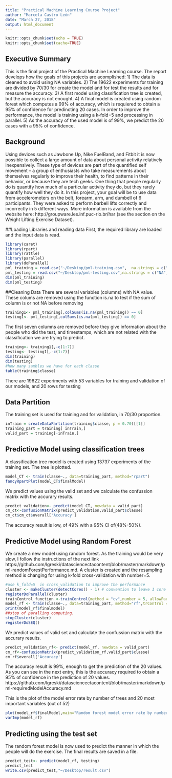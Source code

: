 ```yaml
---
title: "Practical Machine Learning Course Project"
author: "Marcela Castro León"
date: "March 27, 2018"
output: html_document
---
```


```r
knitr::opts_chunk$set(echo = TRUE)
knitr::opts_chunk$set(cache=TRUE)
```

## Executive Summary
This is the final project of the Practical Machine Learning course. The report develops how the goals of this projects are acomplished:
1) The data is cleaned to avoid using NA variables.
2) The 19622 experiments for training are divided by 70/30 for create the model and for test the results and for measure the accuracy.
3) A first model using classification tree is created, but the accuracy is not enought.
4) A final model is created using random forest which computes a 99% of accuracy, which is requiered to obtain a 95% of confidence for predincting 20 cases. In order to improve the performance, the model is training using a k-fold=5 and processing in parallel.
5) As the accuracy of the used model is of 99%, we predict the 20 cases with a 95% of confidence. 
   
## Background
Using devices such as Jawbone Up, Nike FuelBand, and Fitbit it is now possible to collect a large amount of data about personal activity relatively inexpensively. These type of devices are part of the quantified self movement – a group of enthusiasts who take measurements about themselves regularly to improve their health, to find patterns in their behavior, or because they are tech geeks. One thing that people regularly do is quantify how much of a particular activity they do, but they rarely quantify how well they do it. In this project, your goal will be to use data from accelerometers on the belt, forearm, arm, and dumbell of 6 participants. They were asked to perform barbell lifts correctly and incorrectly in 5 different ways. More information is available from the website here: http://groupware.les.inf.puc-rio.br/har (see the section on the Weight Lifting Exercise Dataset).

##Loading Libraries and reading data
First, the required library are loaded and the input data is read.

```r
library(caret)
library(rpart)
library(rattle)
library(parallel)
library(doParallel)
pml_training = read.csv("~/Desktop/pml-training.csv",  na.strings = c("NA", "#DIV/0!", ""), header = TRUE)
pml_testing = read.csv("~/Desktop/pml-testing.csv",na.strings = c("NA", "#DIV/0!", ""), header = TRUE)
dim(pml_training)
dim(pml_testing)
```

##Cleaning Data
There are several variables (columns) with NA value. These colums are removed using the function is.na to test if the sum of column is or not NA before removing
```r
training1<- pml_training[,colSums(is.na(pml_training)) == 0]
testing1<- pml_testing[,colSums(is.na(pml_testing)) == 0]
```

The first seven columns are removed before they give information about the people who did the test, and timestamps, which are not related with the classification we are trying to predict.

```r
training<- training1[,-c(1:7)]
testing<- testing1[,-c(1:7)]
dim(training)
dim(testing)
#how many sambles we have for each classe
table(training$classe)
```
There are 19622 experiments with 53 variables for training and validation of our models, and 20 rows for testing

## Data Partition 

The training set is used for training and for validation, in 70/30 proportion. 

```r
inTrain = createDataPartition(training$classe, p = 0.70)[[1]]
training_part = training[ inTrain,]
valid_part = training[-inTrain,]
```
## Predictive Model using classification trees

A classification tree model is created using 13737 experiments of the training set.  The tree is plotted.

```r
model_CT <- train(classe~., data=training_part, method="rpart")
fancyRpartPlot(model_CT$finalModel)
```

We predict values using the valid set and we calculate the confussion matrix with the accurary results.
```r
predict_validation<- predict(model_CT, newdata = valid_part)
cm_ct<-confusionMatrix(predict_validation,valid_part$classe)
cm_ct$cm_ct$overall['Accuracy']
```

The accuracy result is low, of 49% with a 95% CI of(48%-50%).

## Predictive Model using Random Forest

We create a new model using random forest. As the training would be very slow, I follow the instructions of the next link
https://github.com/lgreski/datasciencectacontent/blob/master/markdown/pml-randomForestPerformance.md.
A cluster is created and the resampling method is changing for using k-fold cross-validation with number=5.

```r
#use k_fold=5  in cross_validation to improve the performance
cluster <- makeCluster(detectCores() - 1) # convention to leave 1 core for OS
registerDoParallel(cluster)
trainControl_function <-trainControl(method = "cv",number = 5, allowParallel = TRUE) 
model_rf <- train(classe~., data=training_part, method="rf",trControl = trainControl_function)
print(model_rf$finalmodel)
##stop of paralling computing.
stopCluster(cluster)  
registerDoSEQ()
```

We predict values of valid set and calculate the confussion matrix with the accurary results.
```r
predict_validation_rf<- predict(model_rf, newdata = valid_part)
cm_rf<-confusionMatrix(predict_validation_rf,valid_part$classe)
cm_rf$overall['Accuracy']
```
The accuracy result is 99%, enough to get the prediction of the 20 values. As you can see in the next entry, this is the accuracy
required to obtain a 95% of confidence in the prediction of 20 values.
https://github.com/lgreski/datasciencectacontent/blob/master/markdown/pml-requiredModelAccuracy.md

This is the plot of the model error rate by number of trees and 20 most important variables (out of 52)
```r
plot(model_rf$finalModel,main="Random forest model error rate by number of trees")
varImp(model_rf)
```

## Predicting using the test set
The random forest model is now used to predict the manner in which the people will do the exercise.
The final results are saved in a file.
```r
predict_test<- predict(model_rf, testing)
predict_test
write.csv(predict_test,"~/Desktop/result.csv")
```


